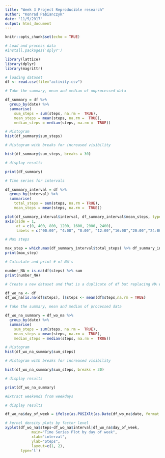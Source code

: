 ```yaml
---
title: "Week 3 Project Reproducible research"
author: "Konrad Pabianczyk"
date: "11/5/2017"
output: html_document
---
```


```r
knitr::opts_chunk$set(echo = TRUE)
```
```r
# Load and process data
#install.packages('dplyr')

library(lattice) 
library(dplyr)
library(magrittr)
```

```r
# loading dataset
df <- read.csv(file="activity.csv")

# Take the summary, mean and median of unprocessed data 

df_summary = df %>%
  group_by(date) %>%
  summarise(
    sum_steps = sum(steps, na.rm =  TRUE),
    mean_steps = mean(steps, na.rm =  TRUE),
    median_steps = median(steps, na.rm =  TRUE))

# Histogram
hist(df_summary$sum_steps)

# Histogram with breaks for increased visibility

hist(df_summary$sum_steps, breaks = 30)

# display results

print(df_summary)

# Time series for intervals

df_summary_interval = df %>%
  group_by(interval) %>%
  summarise(
    total_steps = sum(steps, na.rm = TRUE),
    mean_steps = mean(steps, na.rm =  TRUE))

plot(df_summary_interval$interval, df_summary_interval$mean_steps, type = "l", xaxt = "n")
axis(side = 1, 
     at = c(0, 400, 800, 1200, 1600, 2000, 2400),
     labels = c("00:00", "4:00", "8:00", "12:00","16:00","20:00","24:00" ))

# Max steps

max_step = which.max(df_summary_interval$total_steps) %>% df_summary_interval$interval[.]
print(max_step)

# Calculate and print # of NA's

number_NA = is.na(df$steps) %>% sum
print(number_NA)

# Create a new dataset and that is a duplicate of df but replacing MA with the average number of steps

df_wo_na <- df
df_wo_na[is.na(df$steps), ]$steps <- mean(df$steps,na.rm = TRUE)

# Take the summary, mean and median of processed data 

df_wo_na_summary = df_wo_na %>%
  group_by(date) %>%
  summarise(
    sum_steps = sum(steps, na.rm =  TRUE),
    mean_steps = mean(steps, na.rm =  TRUE),
    median_steps = median(steps, na.rm =  TRUE))

# Histogram
hist(df_wo_na_summary$sum_steps)

# Histogram with breaks for increased visibility

hist(df_wo_na_summary$sum_steps, breaks = 30)

# display results

print(df_wo_na_summary)

#Extract weekends from weekdays

# display results

df_wo_na$day_of_week = ifelse(as.POSIXlt(as.Date(df_wo_na$date, format = "%Y-%m-%d"))$wday %in% 6:7, "weekend", "weekday")

# kernel density plots by factor level 
xyplot(df_wo_na$steps~df_wo_na$interval|df_wo_na$day_of_week, 
            main="Time Series Plot by day of week",
            xlab="interval",
            ylab="Steps",
            layout=c(1, 2),
       type='l')
```
